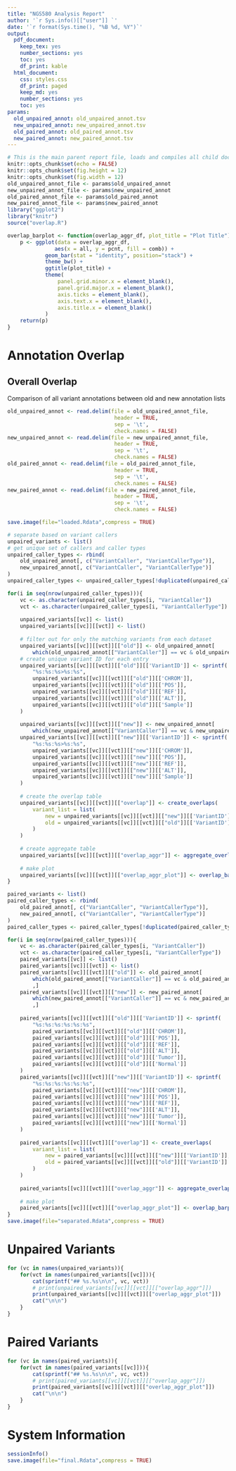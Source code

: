 ```yaml
---
title: "NGS580 Analysis Report"
author: '`r Sys.info()[["user"]] `'
date: '`r format(Sys.time(), "%B %d, %Y")`'
output:
  pdf_document:
    keep_tex: yes
    number_sections: yes
    toc: yes
    df_print: kable
  html_document:
    css: styles.css
    df_print: paged
    keep_md: yes
    number_sections: yes
    toc: yes
params:
  old_unpaired_annot: old_unpaired_annot.tsv
  new_unpaired_annot: new_unpaired_annot.tsv
  old_paired_annot: old_paired_annot.tsv
  new_paired_annot: new_paired_annot.tsv
---
```

```r
# This is the main parent report file, loads and compiles all child documents for the report
knitr::opts_chunk$set(echo = FALSE)
knitr::opts_chunk$set(fig.height = 12)
knitr::opts_chunk$set(fig.width = 12)
old_unpaired_annot_file <- params$old_unpaired_annot
new_unpaired_annot_file <- params$new_unpaired_annot
old_paired_annot_file <- params$old_paired_annot
new_paired_annot_file <- params$new_paired_annot
library("ggplot2")
library("knitr")
source("overlap.R")

overlap_barplot <- function(overlap_aggr_df, plot_title = "Plot Title"){
    p <- ggplot(data = overlap_aggr_df, 
               aes(x = all, y = pcnt, fill = comb)) +
            geom_bar(stat = "identity", position="stack") +
            theme_bw() +
            ggtitle(plot_title) +
            theme(
                panel.grid.minor.x = element_blank(),
                panel.grid.major.x = element_blank(),
                axis.ticks = element_blank(),
                axis.text.x = element_blank(),
                axis.title.x = element_blank()
            )
    return(p)
}
```

# Annotation Overlap

## Overall Overlap

Comparison of all variant annotations between old and new annotation lists

```r
old_unpaired_annot <- read.delim(file = old_unpaired_annot_file, 
                                  header = TRUE, 
                                  sep = '\t', 
                                  check.names = FALSE)
new_unpaired_annot <- read.delim(file = new_unpaired_annot_file, 
                                  header = TRUE, 
                                  sep = '\t', 
                                  check.names = FALSE)
old_paired_annot <- read.delim(file = old_paired_annot_file, 
                                  header = TRUE, 
                                  sep = '\t', 
                                  check.names = FALSE)
new_paired_annot <- read.delim(file = new_paired_annot_file, 
                                  header = TRUE, 
                                  sep = '\t', 
                                  check.names = FALSE)

save.image(file="loaded.Rdata",compress = TRUE)
```

```r
# separate based on variant callers
unpaired_variants <- list()
# get unique set of callers and caller types
unpaired_caller_types <- rbind(
    old_unpaired_annot[, c("VariantCaller", "VariantCallerType")],
    new_unpaired_annot[, c("VariantCaller", "VariantCallerType")]
)
unpaired_caller_types <- unpaired_caller_types[!duplicated(unpaired_caller_types),]

for(i in seq(nrow(unpaired_caller_types))){
    vc <- as.character(unpaired_caller_types[i, "VariantCaller"])
    vct <- as.character(unpaired_caller_types[i, "VariantCallerType"])
    
    unpaired_variants[[vc]] <- list()
    unpaired_variants[[vc]][[vct]] <- list()
    
    # filter out for only the matching variants from each dataset
    unpaired_variants[[vc]][[vct]][["old"]] <- old_unpaired_annot[
        which(old_unpaired_annot[["VariantCaller"]] == vc & old_unpaired_annot[["VariantCallerType"]] == vct ) ,]
    # create unique variant ID for each entry
    unpaired_variants[[vc]][[vct]][["old"]][['VariantID']] <- sprintf(
        "%s:%s:%s>%s:%s", 
        unpaired_variants[[vc]][[vct]][["old"]][['CHROM']], 
        unpaired_variants[[vc]][[vct]][["old"]][['POS']], 
        unpaired_variants[[vc]][[vct]][["old"]][['REF']], 
        unpaired_variants[[vc]][[vct]][["old"]][['ALT']],
        unpaired_variants[[vc]][[vct]][["old"]][['Sample']]
    )
    
    unpaired_variants[[vc]][[vct]][["new"]] <- new_unpaired_annot[
        which(new_unpaired_annot[["VariantCaller"]] == vc & new_unpaired_annot[["VariantCallerType"]] == vct ) ,]
    unpaired_variants[[vc]][[vct]][["new"]][['VariantID']] <- sprintf(
        "%s:%s:%s>%s:%s", 
        unpaired_variants[[vc]][[vct]][["new"]][['CHROM']], 
        unpaired_variants[[vc]][[vct]][["new"]][['POS']], 
        unpaired_variants[[vc]][[vct]][["new"]][['REF']], 
        unpaired_variants[[vc]][[vct]][["new"]][['ALT']],
        unpaired_variants[[vc]][[vct]][["new"]][['Sample']]
    )
    
    # create the overlap table
    unpaired_variants[[vc]][[vct]][["overlap"]] <- create_overlaps(
        variant_list = list(
            new = unpaired_variants[[vc]][[vct]][["new"]][['VariantID']],
            old = unpaired_variants[[vc]][[vct]][["old"]][['VariantID']]
        )
    )
    
    # create aggregate table
    unpaired_variants[[vc]][[vct]][["overlap_aggr"]] <- aggregate_overlaps(unpaired_variants[[vc]][[vct]][["overlap"]])
    
    # make plot
    unpaired_variants[[vc]][[vct]][["overlap_aggr_plot"]] <- overlap_barplot(unpaired_variants[[vc]][[vct]][["overlap_aggr"]])
}

paired_variants <- list()
paired_caller_types <- rbind(
    old_paired_annot[, c("VariantCaller", "VariantCallerType")],
    new_paired_annot[, c("VariantCaller", "VariantCallerType")]
)
paired_caller_types <- paired_caller_types[!duplicated(paired_caller_types),]

for(i in seq(nrow(paired_caller_types))){
    vc <- as.character(paired_caller_types[i, "VariantCaller"])
    vct <- as.character(paired_caller_types[i, "VariantCallerType"])
    paired_variants[[vc]] <- list()
    paired_variants[[vc]][[vct]] <- list()
    paired_variants[[vc]][[vct]][["old"]] <- old_paired_annot[
        which(old_paired_annot[["VariantCaller"]] == vc & old_paired_annot[["VariantCallerType"]] == vct )
        ,]
    paired_variants[[vc]][[vct]][["new"]] <- new_paired_annot[
        which(new_paired_annot[["VariantCaller"]] == vc & new_paired_annot[["VariantCallerType"]] == vct )
        ,]
    
    paired_variants[[vc]][[vct]][["old"]][['VariantID']] <- sprintf(
        "%s:%s:%s:%s:%s:%s", 
        paired_variants[[vc]][[vct]][["old"]][['CHROM']], 
        paired_variants[[vc]][[vct]][["old"]][['POS']], 
        paired_variants[[vc]][[vct]][["old"]][['REF']], 
        paired_variants[[vc]][[vct]][["old"]][['ALT']],
        paired_variants[[vc]][[vct]][["old"]][['Tumor']],
        paired_variants[[vc]][[vct]][["old"]][['Normal']]
    )
    paired_variants[[vc]][[vct]][["new"]][['VariantID']] <- sprintf(
        "%s:%s:%s:%s:%s:%s", 
        paired_variants[[vc]][[vct]][["new"]][['CHROM']], 
        paired_variants[[vc]][[vct]][["new"]][['POS']], 
        paired_variants[[vc]][[vct]][["new"]][['REF']], 
        paired_variants[[vc]][[vct]][["new"]][['ALT']],
        paired_variants[[vc]][[vct]][["new"]][['Tumor']],
        paired_variants[[vc]][[vct]][["new"]][['Normal']]
    )
    
    paired_variants[[vc]][[vct]][["overlap"]] <- create_overlaps(
        variant_list = list(
            new = paired_variants[[vc]][[vct]][["new"]][['VariantID']],
            old = paired_variants[[vc]][[vct]][["old"]][['VariantID']]
        )
    )
    
    paired_variants[[vc]][[vct]][["overlap_aggr"]] <- aggregate_overlaps(paired_variants[[vc]][[vct]][["overlap"]])
    
    # make plot
    paired_variants[[vc]][[vct]][["overlap_aggr_plot"]] <- overlap_barplot(paired_variants[[vc]][[vct]][["overlap_aggr"]])
}
save.image(file="separated.Rdata",compress = TRUE)
```

# Unpaired Variants

```r
for (vc in names(unpaired_variants)){
    for(vct in names(unpaired_variants[[vc]])){
        cat(sprintf("## %s.%s\n\n", vc, vct))
        # print(unpaired_variants[[vc]][[vct]][["overlap_aggr"]])
        print(unpaired_variants[[vc]][[vct]][["overlap_aggr_plot"]])
        cat("\n\n")
    }
}
```

# Paired Variants

```r
for (vc in names(paired_variants)){
    for(vct in names(paired_variants[[vc]])){
        cat(sprintf("## %s.%s\n\n", vc, vct))
        # print(paired_variants[[vc]][[vct]][["overlap_aggr"]])
        print(paired_variants[[vc]][[vct]][["overlap_aggr_plot"]])
        cat("\n\n")
    }
}
```

# System Information 

```r
sessionInfo()
save.image(file="final.Rdata",compress = TRUE)
```
